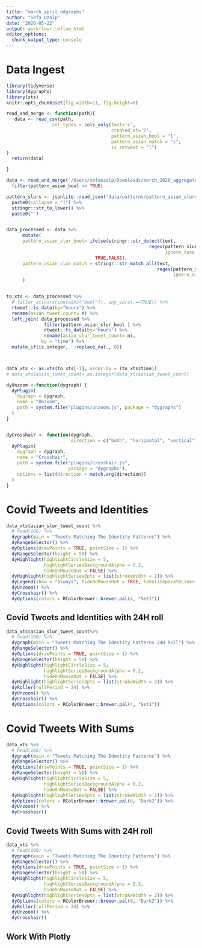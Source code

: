 ```yaml
---
title: "march_april_ndgraphs"
author: "Sefa Ozalp"
date: "2020-05-22"
output: workflowr::wflow_html
editor_options:
  chunk_output_type: console
---
```


# Data Ingest

```r
library(tidyverse)
library(dygraphs)
library(xts)
knitr::opts_chunk$set(fig.width=11, fig.height=6) 

```



```r

read_and_merge <- function(path){
   data <- read_csv(path,
                 col_types = cols_only(text='c', 
                                       created_at='?', 
                                       pattern_asian_bool = "l",
                                       pattern_asian_match = "c", 
                                       is_retweet = "l")
)
  return(data)

}

data <- read_and_merge("/Users/sefaozalp/Downloads/march_2020_aggregated_brief.csv") %>% 
  filter(pattern_asian_bool == TRUE)

pattern_slurs <- jsonlite::read_json("data/patterns/pattern_asian_slursonly.json") %>% 
  paste0(collapse = "|") %>% 
  stringr::str_to_lower() %>% 
  paste0("")


data_processed <- data %>% 
      mutate(
      pattern_asian_slur_bool= ifelse(stringr::str_detect(text, 
                                                     regex(pattern_slurs, 
                                                           ignore_case = TRUE)), 
                                 TRUE,FALSE),
      pattern_asian_slur_match = stringr::str_match_all(text, 
                                                        regex(pattern_slurs, 
                                                              ignore_case = TRUE))
      )


to_xts <- data_processed %>% 
  # filter_at(vars(contains("bool")), any_vars(.==TRUE)) %>%
  rtweet::ts_data(by="hours") %>% 
  rename(asian_tweet_count= n) %>% 
  left_join( data_processed %>% 
              filter(pattern_asian_slur_bool ) %>% 
              rtweet::ts_data(by="hours") %>% 
              rename(asian_slur_tweet_count= n),
             by = "time") %>% 
  mutate_if(is.integer,  ~replace_na(., 0))



data_xts <- as.xts(to_xts[-1], order.by = (to_xts$time))
# data_xts$asian_tweet_count= as.integer(data_xts$asian_tweet_count)

```


```r
dyUnzoom <-function(dygraph) {
  dyPlugin(
    dygraph = dygraph,
    name = "Unzoom",
    path = system.file("plugins/unzoom.js", package = "dygraphs")
  )
}


dyCrosshair <- function(dygraph, 
                        direction = c("both", "horizontal", "vertical")) {
  dyPlugin(
    dygraph = dygraph,
    name = "Crosshair",
    path = system.file("plugins/crosshair.js", 
                       package = "dygraphs"),
    options = list(direction = match.arg(direction))
  )
}

```

# Covid Tweets and Identities 

```r
data_xts$asian_slur_tweet_count %>% 
  # head(100) %>% 
  dygraph(main = "Tweets Matching The Identity Patterns") %>% 
  dyRangeSelector() %>% 
  dyOptions(drawPoints = TRUE, pointSize = 1) %>% 
  dyRangeSelector(height = 50) %>% 
  dyHighlight(highlightCircleSize = 5, 
              highlightSeriesBackgroundAlpha = 0.2,
              hideOnMouseOut = FALSE) %>%
  dyHighlight(highlightSeriesOpts = list(strokeWidth = 2)) %>% 
  dyLegend(show = "always", hideOnMouseOut = TRUE, labelsSeparateLines = TRUE) %>%    
  dyUnzoom() %>% 
  dyCrosshair() %>% 
  dyOptions(colors = RColorBrewer::brewer.pal(4, "Set1"))
```

## Covid Tweets and Identities with 24H roll
 
```r
data_xts$asian_slur_tweet_count%>% 
  # head(100) %>% 
  dygraph(main = "Tweets Matching The Identity Patterns 24H Roll") %>% 
  dyRangeSelector() %>% 
  dyOptions(drawPoints = TRUE, pointSize = 1) %>% 
  dyRangeSelector(height = 50) %>% 
  dyHighlight(highlightCircleSize = 5, 
              highlightSeriesBackgroundAlpha = 0.2,
              hideOnMouseOut = FALSE) %>%
  dyHighlight(highlightSeriesOpts = list(strokeWidth = 2)) %>% 
  dyRoller(rollPeriod = 24) %>% 
  dyUnzoom() %>% 
  dyCrosshair() %>% 
  dyOptions(colors = RColorBrewer::brewer.pal(4, "Set1"))
```
 

# Covid Tweets With Sums
```r

data_xts %>% 
  # head(100) %>% 
  dygraph(main = "Tweets Matching The Identity Patterns") %>% 
  dyRangeSelector() %>% 
  dyOptions(drawPoints = TRUE, pointSize = 1) %>% 
  dyRangeSelector(height = 50) %>% 
  dyHighlight(highlightCircleSize = 5, 
              highlightSeriesBackgroundAlpha = 0.2,
              hideOnMouseOut = FALSE) %>% 
  dyHighlight(highlightSeriesOpts = list(strokeWidth = 2)) %>% 
  dyOptions(colors = RColorBrewer::brewer.pal(6, "Dark2")) %>% 
  dyUnzoom() %>% 
  dyCrosshair()

```



## Covid Tweets With Sums with 24H roll

```r

data_xts %>% 
  # head(100) %>% 
  dygraph(main = "Tweets Matching The Identity Patterns") %>% 
  dyRangeSelector() %>% 
  dyOptions(drawPoints = TRUE, pointSize = 1) %>% 
  dyRangeSelector(height = 50) %>% 
  dyHighlight(highlightCircleSize = 5, 
              highlightSeriesBackgroundAlpha = 0.2,
              hideOnMouseOut = FALSE) %>% 
  dyHighlight(highlightSeriesOpts = list(strokeWidth = 2)) %>% 
  dyOptions(colors = RColorBrewer::brewer.pal(6, "Dark2")) %>% 
  dyRoller(rollPeriod = 24) %>% 
  dyUnzoom() %>% 
  dyCrosshair()

```



## Work With Plotly


